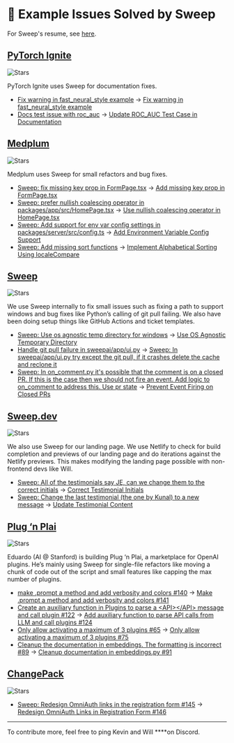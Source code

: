 # 🎫 Example Issues Solved by Sweep

For Sweep's resume, see [here](/resume.pdf).

## [PyTorch Ignite](https://github.com/pytorch/ignite)
![Stars](https://img.shields.io/github/stars/pytorch/ignite?style=for-the-badge)

PyTorch Ignite uses Sweep for documentation fixes.

- [Fix warning in fast_neural_style example](https://github.com/pytorch/ignite/issues/2983) → [Fix warning in fast_neural_style example](https://github.com/pytorch/ignite/pull/2984)
- [Docs test issue with roc_auc](https://github.com/pytorch/ignite/issues/2985) → [Update ROC_AUC Test Case in Documentation](https://github.com/pytorch/ignite/pull/2989)

## [Medplum](https://github.com/medplum/medplum)
![Stars](https://img.shields.io/github/stars/medplum/medplum?style=for-the-badge)

Medplum uses Sweep for small refactors and bug fixes.

- [Sweep: fix missing key prop in FormPage.tsx](https://github.com/medplum/medplum/issues/2409) → [Add missing key prop in FormPage.tsx](https://github.com/medplum/medplum/pull/2411)
- [Sweep: prefer nullish coalescing operator in packages/app/src/HomePage.tsx](https://github.com/medplum/medplum/issues/2410) → [Use nullish coalescing operator in HomePage.tsx](https://github.com/medplum/medplum/pull/2412)
- [Sweep: Add support for env var config settings in packages/server/src/config.ts](https://github.com/medplum/medplum/issues/2377) → [Add Environment Variable Config Support](https://github.com/medplum/medplum/pull/2378)
- [Sweep: Add missing sort functions](https://github.com/medplum/medplum/issues/2364) → [Implement Alphabetical Sorting Using localeCompare](https://github.com/medplum/medplum/pull/2365)

## [Sweep](https://github.com/sweepai/sweep) 
![Stars](https://img.shields.io/github/stars/sweepai/sweep?style=for-the-badge)

We use Sweep internally to fix small issues such as fixing a path to support windows and bug fixes like Python’s calling of git pull failing. We also have been doing setup things like GitHub Actions and ticket templates.

- [Sweep: Use os agnostic temp directory for windows](https://github.com/sweepai/sweep/issues/367) → [Use OS Agnostic Temporary Directory](https://github.com/sweepai/sweep/pull/368)
- [Handle git pull failure in sweepai/app/ui.py](https://github.com/sweepai/sweep/pull/366) → [Sweep: In sweepai/app/ui.py try except the git pull, if it crashes delete the cache and reclone it](https://github.com/sweepai/sweep/issues/365)
- [Sweep: In on_comment.py it's possible that the comment is on a closed PR. If this is the case then we should not fire an event. Add logic to on_comment to address this. Use pr state](https://github.com/sweepai/sweep/issues/140) → [Prevent Event Firing on Closed PRs](https://github.com/sweepai/sweep/pull/143)

## [Sweep.dev](https://github.com/sweepai/landing-page)
![Stars](https://img.shields.io/github/stars/sweepai/landing-page?style=for-the-badge)

We also use Sweep for our landing page. We use Netlify to check for build completion and previews of our landing page and do iterations against the Netlify previews. This makes modifying the landing page possible with non-frontend devs like Will.

- [Sweep: All of the testimonials say JE, can we change them to the correct initials](https://github.com/sweepai/landing-page/issues/16) → [Correct Testimonial Initials](https://github.com/sweepai/landing-page/pull/18)
- [Sweep: Change the last testimonial (the one by Kunal) to a new message](https://github.com/sweepai/landing-page/issues/136) → [Update Testimonial Content](https://github.com/sweepai/landing-page/pull/138)

## [Plug ‘n Plai](https://github.com/edreisMD/plugnplai)
![Stars](https://img.shields.io/github/stars/edreisMD/plugnplai?style=for-the-badge)

Eduardo (AI @ Stanford) is building Plug ‘n Plai, a marketplace for OpenAI plugins. He’s mainly using Sweep for single-file refactors like moving a chunk of code out of the script and small features like capping the max number of plugins.

- [make .prompt a method and add verbosity and colors #140](https://github.com/edreisMD/plugnplai/issues/140) → [Make .prompt a method and add verbosity and colors #141](https://github.com/edreisMD/plugnplai/pull/141)
- [Create an auxiliary function in Plugins to parse a \<API\>\</API\> message and call plugin #122](https://github.com/edreisMD/plugnplai/issues/122) → [Add auxiliary function to parse API calls from LLM and call plugins #124](https://github.com/edreisMD/plugnplai/pull/124)
- [Only allow activating a maximum of 3 plugins #65](https://github.com/edreisMD/plugnplai/issues/65) → [Only allow activating a maximum of 3 plugins #75](https://github.com/edreisMD/plugnplai/pull/75)
- [Cleanup the documentation in embeddings. The formatting is incorrect #89](https://github.com/edreisMD/plugnplai/issues/89) → [Cleanup documentation in embeddings.py #91](https://github.com/edreisMD/plugnplai/pull/91)

## [ChangePack](https://github.com/changepack/changepack)
![Stars](https://img.shields.io/github/stars/changepack/changepack?style=for-the-badge)

- [Sweep: Redesign OmniAuth links in the registration form #145](https://github.com/changepack/changepack/issues/145) → [Redesign OmniAuth Links in Registration Form #146](https://github.com/changepack/changepack/pull/146)

---

To contribute more, feel free to ping Kevin and Will ****on Discord.

